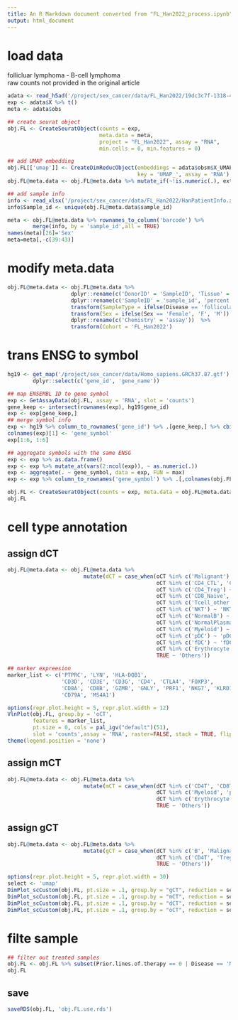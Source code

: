 ```yaml
---
title: An R Markdown document converted from "FL_Han2022_process.ipynb"
output: html_document
---
```


# load data
follicluar lymphoma - B-cell lymphoma  
raw counts not provided in the original article

```r
adata <- read_h5ad('/project/sex_cancer/data/FL_Han2022/19dc3c7f-1318-401d-b885-e046fd96a13e.h5ad')
exp <- adata$X %>% t()
meta <- adata$obs

## create seurat object
obj.FL <- CreateSeuratObject(counts = exp,
                             meta.data = meta,
                             project = "FL_Han2022", assay = "RNA", 
                             min.cells = 0, min.features = 0)

## add UMAP embedding
obj.FL[['umap']] <- CreateDimReducObject(embeddings = adata$obsm$X_UMAP  %>% {colnames(.) <- c('UMAP_1', 'UMAP_2'); .}, 
                                         key = 'UMAP_', assay = 'RNA')
obj.FL@meta.data <- obj.FL@meta.data %>% mutate_if(~!is.numeric(.), ext_list)
```

```r
## add sample info
info <- read_xlsx('/project/sex_cancer/data/FL_Han2022/HanPatientInfo.xlsx',sheet = 2)
info$Sample_id <- unique(obj.FL@meta.data$sample_id)

meta <- obj.FL@meta.data %>% rownames_to_column('barcode') %>%
        merge(info, by = 'sample_id',all = TRUE)
names(meta)[26]='Sex'
meta=meta[,-c(39:43)]
```

# modify meta.data

```r
obj.FL@meta.data <- obj.FL@meta.data %>%
                    dplyr::rename(c('DonorID' = 'SampleID', 'Tissue' = 'tissue', 'Disease' = 'disease')) %>%
                    dplyr::rename(c('SampleID' = 'sample_id', 'percent.mt' = 'Ratio.MT')) %>%
                    transform(SampleType = ifelse(Disease == 'follicular lymphoma', 'tumor', 'normal')) %>%
                    transform(Sex = ifelse(Sex == 'Female', 'F', 'M')) %>%
                    dplyr::rename(c('Chemistry' = 'assay'))  %>% 
                    transform(Cohort = 'FL_Han2022') 
```

# trans ENSG to symbol

```r
hg19 <- get_map('/project/sex_cancer/data/Homo_sapiens.GRCh37.87.gtf') %>% 
        dplyr::select(c('gene_id', 'gene_name'))

## map ENSEMBL ID to gene symbol
exp <- GetAssayData(obj.FL, assay = 'RNA', slot = 'counts')
gene_keep <- intersect(rownames(exp), hg19$gene_id)
exp <- exp[gene_keep,]
## merge symbol info
exp <- hg19 %>% column_to_rownames('gene_id') %>% .[gene_keep,] %>% cbind(., as_matrix(exp))
colnames(exp)[1] <- 'gene_symbol'
exp[1:6, 1:6]

## aggregate symbols with the same ENSG
exp <- exp %>% as.data.frame()
exp <- exp %>% mutate_at(vars(2:ncol(exp)), ~ as.numeric(.))
exp <- aggregate(. ~ gene_symbol, data = exp, FUN = max)
exp <- exp %>% column_to_rownames('gene_symbol') %>% .[,colnames(obj.FL)]
```

```r
obj.FL <- CreateSeuratObject(counts = exp, meta.data = obj.FL@meta.data[colnames(obj.FL),], min.cells = 0, min.features = 0, project = 'FL_Han2022')
obj.FL
```

# cell type annotation

## assign dCT

```r
obj.FL@meta.data <- obj.FL@meta.data %>% 
                        mutate(dCT = case_when(oCT %in% c('Malignant') ~ 'Malignant',
                                               oCT %in% c('CD4_CTL', 'CD4_Naive', 'CD4_Tfh', 'CD4Proliferating') ~ 'CD4T',
                                               oCT %in% c('CD4_Treg') ~ 'Treg',
                                               oCT %in% c('CD8_Naive', 'CD8_Exh', 'CD8_Eff', 'CD8Proliferating') ~ 'CD8T',
                                               oCT %in% c('Tcell_other') ~ 'T_others',
                                               oCT %in% c('NKT') ~ 'NKT',
                                               oCT %in% c('NormalB') ~ 'B',
                                               oCT %in% c('NormalPlasma') ~ 'Plasma',
                                               oCT %in% c('Myeloid') ~ 'Myeloid',
                                               oCT %in% c('pDC') ~ 'pDC',
                                               oCT %in% c('fDC') ~ 'fDC',
                                               oCT %in% c('Erythrocyte') ~ 'Erythrocyte',
                                               TRUE ~ 'Others'))
```

```r
## marker expreesion
marker_list <- c('PTPRC', 'LYN', 'HLA-DQB1',
                 'CD3D', 'CD3E', 'CD3G', 'CD4', 'CTLA4', 'FOXP3',
                 'CD8A', 'CD8B', 'GZMB', 'GNLY', 'PRF1', 'NKG7', 'KLRD1', 'NCAM1',
                 'CD79A', 'MS4A1')

options(repr.plot.height = 5, repr.plot.width = 12)
VlnPlot(obj.FL, group.by = 'oCT',
        features = marker_list,
        pt.size = 0, cols = pal_igv("default")(51),
        slot = 'counts',assay = 'RNA', raster=FALSE, stack = TRUE, flip = TRUE)+
theme(legend.position = 'none')
```

## assign mCT

```r
obj.FL@meta.data <- obj.FL@meta.data %>% 
                        mutate(mCT = case_when(dCT %in% c('CD4T', 'CD8T', 'T_others', 'NKT', 'Treg', 'Malignant', 'B', 'Plasma') ~ 'Lymphoid',
                                               dCT %in% c('Myeloid', 'pDC', 'fDC') ~ 'Myeloid',
                                               dCT %in% c('Erythrocyte') ~ 'Erythroid',
                                               TRUE ~ 'Others'))
```

## assign gCT

```r
obj.FL@meta.data <- obj.FL@meta.data %>% 
                        mutate(gCT = case_when(dCT %in% c('B', 'Malignant', 'Plasma') ~ 'Tumor',
                                               dCT %in% c('CD4T', 'Treg', 'T_others', 'CD8T', 'NKT', 'Myeloid', 'pDC', 'fDC', 'Erythrocyte') ~ 'Immune',
                                               TRUE ~ 'Others'))
```

```r
options(repr.plot.height = 5, repr.plot.width = 30)
select <- 'umap'
DimPlot_scCustom(obj.FL, pt.size = .1, group.by = "gCT", reduction = select, label = TRUE, label.size = 4, colors_use = pal_igv("default")(51))|
DimPlot_scCustom(obj.FL, pt.size = .1, group.by = "mCT", reduction = select, label = TRUE, label.size = 4, colors_use = pal_igv("default")(51))|
DimPlot_scCustom(obj.FL, pt.size = .1, group.by = "dCT", reduction = select, label = TRUE, label.size = 4, colors_use = pal_igv("default")(51))|
DimPlot_scCustom(obj.FL, pt.size = .1, group.by = "oCT", reduction = select, label = TRUE, label.size = 4, colors_use = pal_igv("default")(51))
```

# filte sample

```r
## filter out treated samples
obj.FL <- obj.FL %>% subset(Prior.lines.of.therapy == 0 | Disease == 'Normal')
obj.FL
```

## save

```r
saveRDS(obj.FL, 'obj.FL.use.rds')
```

